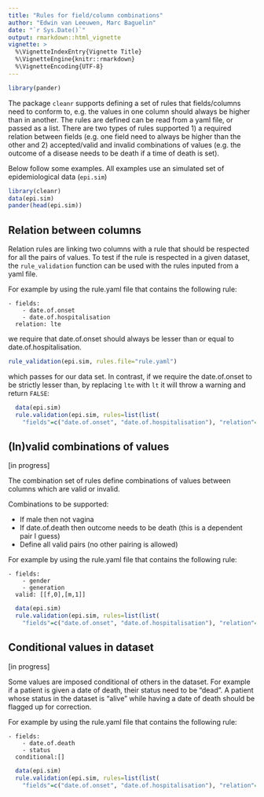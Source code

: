 ```yaml
---
title: "Rules for field/column combinations"
author: "Edwin van Leeuwen, Marc Baguelin"
date: "`r Sys.Date()`"
output: rmarkdown::html_vignette
vignette: >
  %\VignetteIndexEntry{Vignette Title}
  %\VignetteEngine{knitr::rmarkdown}
  %\VignetteEncoding{UTF-8}
---
```


```r
library(pander)
```

The package `cleanr` supports defining a set of rules that fields/columns need to conform to, e.g. the values in one column should always be higher than in another. The rules are defined can be read from a yaml file, or passed as a list. There are two types of rules supported 1) a required relation between fields (e.g. one field need to always be higher than the other and 2) accepted/valid and invalid combinations of values (e.g. the outcome of a disease needs to be death if a time of death is set).

Below follow some examples. All examples use an simulated set of epidemiological data (`epi.sim`)
```r
library(cleanr)
data(epi.sim)
pander(head(epi.sim))
```

## Relation between columns

Relation rules are linking two columns with a rule that should be respected for all the pairs of values. To test if the rule is respected in a given dataset, the `rule_validation` function can be used with the rules inputed from a yaml file.

For example by using the rule.yaml file that contains the following rule:
```
- fields:
    - date.of.onset
    - date.of.hospitalisation
  relation: lte
```
we require that date.of.onset should always be lesser than or equal to date.of.hospitalisation.
```r
rule_validation(epi.sim, rules.file="rule.yaml")
```
which passes for our data set. In contrast, if we require the date.of.onset to be strictly lesser than, by replacing `lte` with `lt` it will throw a warning and return `FALSE`:
```r
  data(epi.sim)
  rule.validation(epi.sim, rules=list(list(
    "fields"=c("date.of.onset", "date.of.hospitalisation"), "relation"="lt" ) ) )
```

## (In)valid combinations of values

[in progress]

The combination set of rules define combinations of values between columns which are valid or invalid.  

Combinations to be supported:

- If male then not vagina
- If date.of.death then outcome needs to be death (this is a dependent pair I guess)
- Define all valid pairs (no other pairing is allowed)

For example by using the rule.yaml file that contains the following rule:
```
- fields:
    - gender
    - generation
  valid: [[f,0],[m,1]]
```

```r
  data(epi.sim)
  rule.validation(epi.sim, rules=list(list(
    "fields"=c("date.of.onset", "date.of.hospitalisation"), "relation"="lt" ) ) )
```

## Conditional values in dataset

[in progress]

Some values are imposed conditional of others in the dataset. For example if a patient is given a date of death, their status need to be "dead". A patient whose status in the dataset is "alive" while having a date of death should be flagged up for correction.

For example by using the rule.yaml file that contains the following rule:
```
- fields:
    - date.of.death
    - status
  conditional:[]
```

```r
  data(epi.sim)
  rule.validation(epi.sim, rules=list(list(
    "fields"=c("date.of.onset", "date.of.hospitalisation"), "relation"="lt" ) ) )
```
